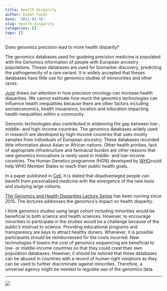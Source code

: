 ```yaml
---
title: Health disparity
author: Esmat Fazel
date: '2021-01-16'
slug: health-disparity
categories: []
tags: []
---
```


Does genomics precision lead to more health disparity?

The genomics databases used for guideing precision medicine is populated with the Genomics
information of people with European ancestry populations. Theses databases are used for biomarker discovery,
predicting the pathogenecity of a rare variant. It is widely accepted that theses databases have little use 
for genomics studies of minororities and other races.

[Jyoti](https://www.nature.com/articles/d41586-020-02678-7) draws our attention in how precision oncology 
can increase health disparities. We cannot estimate how much the genomics technologies can influence health inequalities 
because there are other factors including socioeconomics, health insuarance, location and education impacting 
health inequalities within a community.

Genomic technologies also contributed in widenning the gap between low-, middle- and high-income countries. 
The genomics databases widely used in research are developed by high-income countries that uses mostly samples 
from individuals of European ancestry. These databases recorded little information about Asian or
African nations. Other health pririties, lack of appropriate infrastructure and faninacial burdon are other reasons that 
new genomics innovations is rarely used in middle- and low-income countries. The Human Genetics programme (HGN) developed by 
[WHO](https://www.who.int/genomics/en/)could help WHO Member States to reach their public health goals.

In a paper published in [Cell](https://www.cell.com/trends/genetics/fulltext/S0168-9525(20)30167-0), it is stated that
disadvantaged people can benefit from personalized medicine with the emergence of the new tools and studying large cohorts.

[The Genomics and Health Disparities Lecture Series](https://www.genome.gov/event-calendar/Genomics-Health-Disparities-Lecture-Series)
has been running since 2015. The lectures addresses the genomics's impact on health disparity.

I think genomics studies using large cohort including minorities would be beneficial to both science and health sciences.
However, to encourage minorities to participate in the studies would be a challenge because of the public's mistrust to science. 
Providing educational programs and transparency are keys to attract healthy doners. Whenever, it is possible participants
should be reimburressed for the costs incurred. New technologies if lowers the cost of genomics sequencing are beneficial to 
low- or middle-income countries so that they could creat their own population databases. However, it should be noticed that
these databases can be abused in countires with a record of human right violations as they can be used to further
discriminate against minorities. Therefore, a universal agency might be needed to regulate use of the genomics data.

---
![](/post/2021-01-16-health-disparity.en_files/vision.png)
